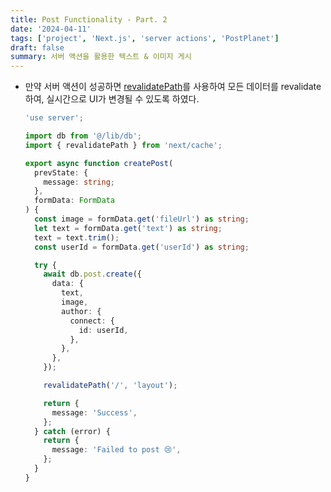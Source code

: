 ```yaml
---
title: Post Functionality - Part. 2
date: '2024-04-11'
tags: ['project', 'Next.js', 'server actions', 'PostPlanet']
draft: false
summary: 서버 액션을 활용한 텍스트 & 이미지 게시
---
```


- 만약 서버 액션이 성공하면 [revalidatePath](https://nextjs.org/docs/app/api-reference/functions/revalidatePath#revalidating-all-data)를 사용하여 모든 데이터를 revalidate하여, 실시간으로 UI가 변경될 수 있도록 하였다.

    ```ts:actions/post.actions.ts
    'use server';

    import db from '@/lib/db';
    import { revalidatePath } from 'next/cache';

    export async function createPost(
      prevState: {
        message: string;
      },
      formData: FormData
    ) {
      const image = formData.get('fileUrl') as string;
      let text = formData.get('text') as string;
      text = text.trim();
      const userId = formData.get('userId') as string;

      try {
        await db.post.create({
          data: {
            text,
            image,
            author: {
              connect: {
                id: userId,
              },
            },
          },
        });

        revalidatePath('/', 'layout');

        return {
          message: 'Success',
        };
      } catch (error) {
        return {
          message: 'Failed to post 😢',
        };
      }
    }
    ```